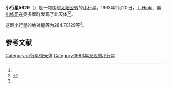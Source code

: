 {{Infobox planet
| bgcolour = #FFFFC0
| name = 5629 Kuwana
| symbol = 
| image = 
| caption = 
| discovery = yes
| discovery_ref = 
| discoverer = [[T._Hioki|T. Hioki]]、[[早川修司|早川修司]]
| discovery_site = [[奥多摩町|奥多摩町]] 
| discovered = 1993年2月20日
| designations = yes
| mp_name = 
| named_after = 
| alt_names = 1993 DA1/ 1934 EJ / 1975 VF5 / 1979 OA13 / 1980 TQ13 / 1989 LG
| mp_category = [[主带小行星|主带小行星]]
| orbit_ref = <ref name="a">[http://ssd.jpl.nasa.gov/sbdb.cgi?sstr=5629 5629 Kuwana] {{Wayback|url=http://ssd.jpl.nasa.gov/sbdb.cgi?sstr=5629 |date=20140822164943 }}，小行星數據庫瀏覽器（JPL Small-Body Database Browser）－[[美国国家航空航天局|美国国家航空航天局]]喷气推进实验室</ref>
| epoch = 2456400.5 (2013年4月18日更新)
| aphelion = {{convert|3.2915651|AU|km|3|abbr=on|lk=out}}
| perihelion = {{convert|2.8128575|AU|km|3|abbr=on}}
| semimajor = {{convert|3.0522113|AU|km|3|abbr=on}}
| eccentricity = 0.0784198
| period = 1947.692131 [[日|日]]<br />5.33[[儒略年|儒略年]]
| avg_speed = 
| inclination = 10.06004
| asc_node = 145.66844
| mean_anomaly = 
| arg_peri = 284.70129
| satellites = 
| physical_characteristics = yes
| dimensions = 
| mass = 
| density = 
| surface_grav = 
| escape_velocity = 
| sidereal_day = 
| axial_tilt = 
| pole_ecliptic_lat = 
| pole_ecliptic_lon = 
| albedo = 
| temperatures= 
| temp_name1 = 
| mean_temp_1 = 
| max_temp_1 = 
| temp_name2 = 
| max_temp_2 = 
| spectral_type = 
| abs_magnitude = 284.70129
}}

'''小行星5629'''（{{lang-en|5629 Kuwana}}）是一颗围绕[[太阳|太阳]][[公转|公转]]的[[小行星|小行星]]。1993年2月20日，[[T._Hioki|T. Hioki]]、[[早川修司|早川修司]]在奥多摩町发现了此天体<ref name="a" /><ref>{{cite news|title=小行星列表|url=http://cfa-www.harvard.edu/iau/lists/NumberedMPs.txt|accessdate=2013-07-08|newspaper=哈佛大学|archive-date=2008-05-17|archive-url=https://web.archive.org/web/20080517010638/http://cfa-www.harvard.edu/iau/lists/NumberedMPs.txt|dead-url=no}}</ref>。

这颗小行星的[[绝对星等|绝对星等]]为284.70129等<ref name="a" />。

==参考文献==
{{reflist}}
{{Minor Planet Number|[[小行星5628|小行星5628]]|[[小行星5630|小行星5630]]}}

{{小天体}}

[[Category:小行星带天体|Category:小行星带天体]]
[[Category:1993年发现的小行星|Category:1993年发现的小行星]]

{{asteroid-stub}}
